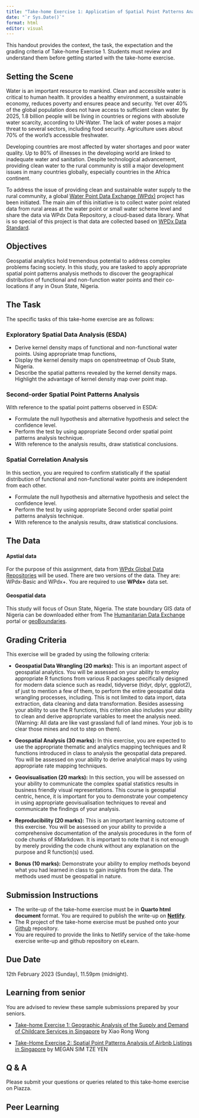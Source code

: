 ```yaml
---
title: "Take-home Exercise 1: Application of Spatial Point Patterns Analysis to discover the geographical distribution of functional and non-function water points in Osun State, Nigeria"
date: "`r Sys.Date()`"
format: html
editor: visual
---
```


::: callout-note
This handout provides the context, the task, the expectation and the grading criteria of Take-home Exercise 1. Students must review and understand them before getting started with the take-home exercise.
:::

## Setting the Scene

Water is an important resource to mankind. Clean and accessible water is critical to human health. It provides a healthy environment, a sustainable economy, reduces poverty and ensures peace and security. Yet over 40% of the global population does not have access to sufficient clean water. By 2025, 1.8 billion people will be living in countries or regions with absolute water scarcity, according to UN-Water. The lack of water poses a major threat to several sectors, including food security. Agriculture uses about 70% of the world's accessible freshwater.

Developing countries are most affected by water shortages and poor water quality. Up to 80% of illnesses in the developing world are linked to inadequate water and sanitation. Despite technological advancement, providing clean water to the rural community is still a major development issues in many countries globally, especially countries in the Africa continent.

To address the issue of providing clean and sustainable water supply to the rural community, a global [Water Point Data Exchange (WPdx)](https://www.waterpointdata.org/about/) project has been initiated. The main aim of this initiative is to collect water point related data from rural areas at the water point or small water scheme level and share the data via WPdx Data Repository, a cloud-based data library. What is so special of this project is that data are collected based on [WPDx Data Standard](https://www.waterpointdata.org/wp-content/uploads/2021/04/WPDx_Data_Standard.pdf).

## Objectives

Geospatial analytics hold tremendous potential to address complex problems facing society. In this study, you are tasked to apply appropriate spatial point patterns analysis methods to discover the geographical distribution of functional and non-function water points and their co-locations if any in Osun State, Nigeria.

## The Task

The specific tasks of this take-home exercise are as follows:

### Exploratory Spatial Data Analysis (ESDA)

-   Derive kernel density maps of functional and non-functional water points. Using appropriate tmap functions,
-   Display the kernel density maps on openstreetmap of Osub State, Nigeria.
-   Describe the spatial patterns revealed by the kernel density maps. Highlight the advantage of kernel density map over point map.

### Second-order Spatial Point Patterns Analysis

With reference to the spatial point patterns observed in ESDA:

-   Formulate the null hypothesis and alternative hypothesis and select the confidence level.
-   Perform the test by using appropriate Second order spatial point patterns analysis technique.
-   With reference to the analysis results, draw statistical conclusions.

### Spatial Correlation Analysis

In this section, you are required to confirm statistically if the spatial distribution of functional and non-functional water points are independent from each other.

-   Formulate the null hypothesis and alternative hypothesis and select the confidence level.
-   Perform the test by using appropriate Second order spatial point patterns analysis technique.
-   With reference to the analysis results, draw statistical conclusions.

## The Data

#### Apstial data

For the purpose of this assignment, data from [WPdx Global Data Repositories](https://www.waterpointdata.org/access-data/) will be used. There are two versions of the data. They are: WPdx-Basic and WPdx+. You are required to use **WPdx+** data set.

#### Geospatial data

This study will focus of Osun State, Nigeria. The state boundary GIS data of Nigeria can be downloaded either from The [Humanitarian Data Exchange](https://data.humdata.org/) portal or [geoBoundaries](https://www.geoboundaries.org/index.html).

## Grading Criteria

This exercise will be graded by using the following criteria:

-   **Geospatial Data Wrangling (20 marks):** This is an important aspect of geospatial analytics. You will be assessed on your ability to employ appropriate R functions from various R packages specifically designed for modern data science such as readxl, tidyverse (tidyr, dplyr, ggplot2), sf just to mention a few of them, to perform the entire geospatial data wrangling processes, including. This is not limited to data import, data extraction, data cleaning and data transformation. Besides assessing your ability to use the R functions, this criterion also includes your ability to clean and derive appropriate variables to meet the analysis need. (Warning: All data are like vast grassland full of land mines. Your job is to clear those mines and not to step on them).

-   **Geospatial Analysis (30 marks):** In this exercise, you are expected to use the appropriate thematic and analytics mapping techniques and R functions introduced in class to analysis the geospatial data prepared. You will be assessed on your ability to derive analytical maps by using appropriate rate mapping techniques.

-   **Geovisualisation (20 marks):** In this section, you will be assessed on your ability to communicate the complex spatial statistics results in business friendly visual representations. This course is geospatial centric, hence, it is important for you to demonstrate your competency in using appropriate geovisualisation techniques to reveal and communicate the findings of your analysis.

-   **Reproducibility (20 marks):** This is an important learning outcome of this exercise. You will be assessed on your ability to provide a comprehensive documentation of the analysis procedures in the form of code chunks of RMarkdown. It is important to note that it is not enough by merely providing the code chunk without any explanation on the purpose and R function(s) used.

-   **Bonus (10 marks):** Demonstrate your ability to employ methods beyond what you had learned in class to gain insights from the data. The methods used must be geospatial in nature.

## Submission Instructions

-   The write-up of the take-home exercise must be in **Quarto html document** format. You are required to publish the write-up on [**Netlify**](https://www.netlify.com/).
-   The R project of the take-home exercise must be pushed onto your [Github](https://github.com/) repository.
-   You are required to provide the links to Netlify service of the take-home exercise write-up and github repository on eLearn.

## Due Date

12th February 2023 (Sunday), 11.59pm (midnight).

## Learning from senior

You are advised to review these sample submissions prepared by your seniors.

-   [Take-home Exercise 1: Geographic Analysis of the Supply and Demand of Childcare Services in Singapore](https://rpubs.com/xiaorongw/IS415_Take-home_Ex01) by Xiao Rong Wong

-   [Take-Home Exercise 2: Spatial Point Patterns Analysis of Airbnb Listings in Singapore](https://is415-msty.netlify.app/posts/2021-09-19-take-home-exercise-2/) by MEGAN SIM TZE YEN

## Q & A

Please submit your questions or queries related to this take-home exercise on Piazza.

## Peer Learning
